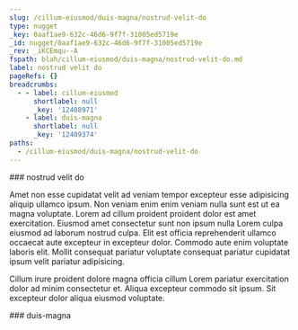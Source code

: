 ```yaml
---
slug: /cillum-eiusmod/duis-magna/nostrud-velit-do
type: nugget
_key: 0aaf1ae9-632c-46d6-9f7f-31005ed5719e
_id: nugget/0aaf1ae9-632c-46d6-9f7f-31005ed5719e
_rev: _iKCEmqu--A
fspath: blah/cillum-eiusmod/duis-magna/nostrud-velit-do.md
label: nostrud velit do
pageRefs: {}
breadcrumbs:
  - - label: cillum-eiusmod
      shortlabel: null
      _key: '12408971'
    - label: duis-magna
      shortlabel: null
      _key: '12409374'
paths:
  - /cillum-eiusmod/duis-magna/nostrud-velit-do
---
```


<NuggetArea>
<Nugget slug="/cillum-eiusmod/duis-magna/nostrud-velit-do" type="nugget" _key="0aaf1ae9-632c-46d6-9f7f-31005ed5719e" _id="nugget/0aaf1ae9-632c-46d6-9f7f-31005ed5719e" _rev="_iKCEmqu--A" fspath="blah/cillum-eiusmod/duis-magna/nostrud-velit-do.md" label="nostrud velit do" paths="/cillum-eiusmod/duis-magna/nostrud-velit-do">
<NuggetBody>
### nostrud velit do

Amet non esse cupidatat velit ad veniam tempor excepteur esse adipisicing aliquip ullamco ipsum. Non veniam enim enim veniam nulla sunt est ut ea magna voluptate. Lorem ad cillum proident proident dolor est amet exercitation. Eiusmod amet consectetur sunt non ipsum nulla Lorem culpa eiusmod ad laborum nostrud culpa. Elit est officia reprehenderit ullamco occaecat aute excepteur in excepteur dolor. Commodo aute enim voluptate laboris elit. Mollit consequat pariatur voluptate consequat pariatur cupidatat ipsum velit pariatur adipisicing.

Cillum irure proident dolore magna officia cillum Lorem pariatur exercitation dolor ad minim consectetur et. Aliqua excepteur commodo sit ipsum. Sit excepteur dolor aliqua eiusmod voluptate.

</NuggetBody>
<Breadcrumbs>
<Crumbs>
<Crumb _key="12408971" label="cillum-eiusmod" /><Crumb _key="12409374" label="duis-magna" />
</Crumbs>
</Breadcrumbs>
</Nugget>

<NuggetsInbound>
</NuggetsInbound>
<NuggetsOutbound>
</NuggetsOutbound>
</NuggetArea>
<PassagesInbound>
<Passage direction="inbound" type="passage" _key="12409374" _id="passage/12409374" _rev="_iKCEmp6---" label="duis-magna" passage="duis-magna" fspath="blah/cillum-eiusmod/duis-magna" paths="/cillum-eiusmod/duis-magna" slug="/cillum-eiusmod/duis-magna">
<NuggetBody>
### duis-magna

</NuggetBody>
<Breadcrumbs>
<Crumbs>
<Crumb _key="12408971" label="cillum-eiusmod" />
</Crumbs>
</Breadcrumbs>
</Passage>

</PassagesInbound>
<PassagesOutbound>
</PassagesOutbound>